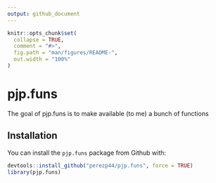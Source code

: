 ```yaml
---
output: github_document
---
```


<!-- README.md is generated from README.Rmd. Please edit that file -->

```r
knitr::opts_chunk$set(
  collapse = TRUE,
  comment = "#>",
  fig.path = "man/figures/README-",
  out.width = "100%"
)
```
# pjp.funs

The goal of pjp.funs is to make available (to me) a bunch of functions

## Installation


You can install the `pjp.funs` package from Github with:

``` r
devtools::install_github("perezp44/pjp.funs", force = TRUE)
library(pjp.funs)
```
